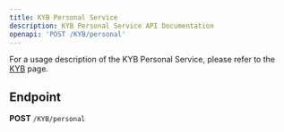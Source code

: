 ```yaml
---
title: KYB Personal Service
description: KYB Personal Service API Documentation
openapi: 'POST /KYB/personal'
---
```


For a usage description of the KYB Personal Service, please refer to the [KYB](/essentials/kyb) page.

## Endpoint

**POST** `/KYB/personal`
